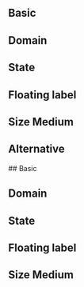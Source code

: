 


## Basic

<DemoBasicEmailInput />
<DemoBasicEmailInput isClearable/>

## Domain

<DemoDomainEmailInput isClearable/>
<DemoDomainEmailInput domain="@gmail.com"/>

<DemoDomainEmailInput disabled isClearable/>
<DemoDomainEmailInput disabled domain="@gmail.com"/>

## State 

<DemoBasicEmailInput isError={true} errorMessage='Error message' isClearable/>
<DemoDomainEmailInput isError={true} errorMessage='Error message' isClearable/>
<DemoBasicEmailInput readOnly value="bitas@example.com" isClearable/>
<DemoDomainEmailInput readOnly value="bitas" isClearable/>
<DemoBasicEmailInput disabled isClearable/>
<DemoDomainEmailInput disabled isClearable/>

## Floating label

<DemoBasicEmailInput floatingLabel='Your Email' />
<DemoDomainEmailInput floatingLabel='Your Email' />

<DemoBasicEmailInput floatingLabel='Your Email' isClearable/>
<DemoDomainEmailInput floatingLabel='Your Email' domain="@gmail.com"/>

<DemoBasicEmailInput isError={true} errorMessage='Error message' isClearable floatingLabel='Your Email'/>
<DemoDomainEmailInput isError={true} errorMessage='Error message' isClearable floatingLabel='Your Email'/>

<DemoBasicEmailInput readOnly value="bitas@example.com" isClearable floatingLabel='Your Email'/>
<DemoDomainEmailInput readOnly value="bitas" isClearable floatingLabel='Your Email'/>

<DemoBasicEmailInput disabled isClearable floatingLabel='Your Email'/>
<DemoDomainEmailInput disabled isClearable floatingLabel='Your Email'/>

## Size Medium

<DemoBasicEmailInput inputSize="md"/>
<DemoDomainEmailInput inputSize="md"/>
<DemoDomainEmailInput inputSize="md" domain="@gmail.com"/>


## Alternative

<div className="bg-[var(--background-alternative)] p-4 rounded-md flex flex-col gap-4">
## Basic

<DemoBasicEmailInput theme="alternative"/>
<DemoBasicEmailInput theme="alternative" isClearable/>

## Domain

<DemoDomainEmailInput theme="alternative" isClearable/>
<DemoDomainEmailInput theme="alternative" domain="@gmail.com"/>

<DemoDomainEmailInput theme="alternative" disabled isClearable/>
<DemoDomainEmailInput theme="alternative" disabled domain="@gmail.com"/>

## State 

<DemoBasicEmailInput theme="alternative" isError={true} errorMessage='Error message' isClearable/>
<DemoDomainEmailInput theme="alternative" isError={true} errorMessage='Error message' isClearable/>

<DemoBasicEmailInput theme="alternative" readOnly value="bitas@example.com" isClearable/>
<DemoDomainEmailInput theme="alternative" readOnly value="bitas" isClearable/>

<DemoBasicEmailInput theme="alternative" disabled isClearable/>
<DemoDomainEmailInput theme="alternative" disabled isClearable/>

## Floating label

<DemoBasicEmailInput theme="alternative" floatingLabel='Your Email' />
<DemoDomainEmailInput theme="alternative" floatingLabel='Your Email' />

<DemoBasicEmailInput theme="alternative" floatingLabel='Your Email' isClearable/>
<DemoDomainEmailInput theme="alternative" floatingLabel='Your Email' domain="@gmail.com"/>

<DemoBasicEmailInput theme="alternative" isError={true} errorMessage='Error message' isClearable floatingLabel='Your Email'/>
<DemoDomainEmailInput theme="alternative" isError={true} errorMessage='Error message' isClearable floatingLabel='Your Email'/>

<DemoBasicEmailInput theme="alternative" readOnly value="bitas@example.com" isClearable floatingLabel='Your Email'/>
<DemoDomainEmailInput theme="alternative" readOnly value="bitas" isClearable floatingLabel='Your Email'/>

<DemoBasicEmailInput theme="alternative" disabled isClearable floatingLabel='Your Email'/>
<DemoDomainEmailInput theme="alternative" disabled isClearable floatingLabel='Your Email'/>

## Size Medium

<DemoBasicEmailInput theme="alternative" inputSize="md"/>
<DemoDomainEmailInput theme="alternative" inputSize="md"/>
<DemoDomainEmailInput theme="alternative" inputSize="md" domain="@gmail.com"/>
</div>